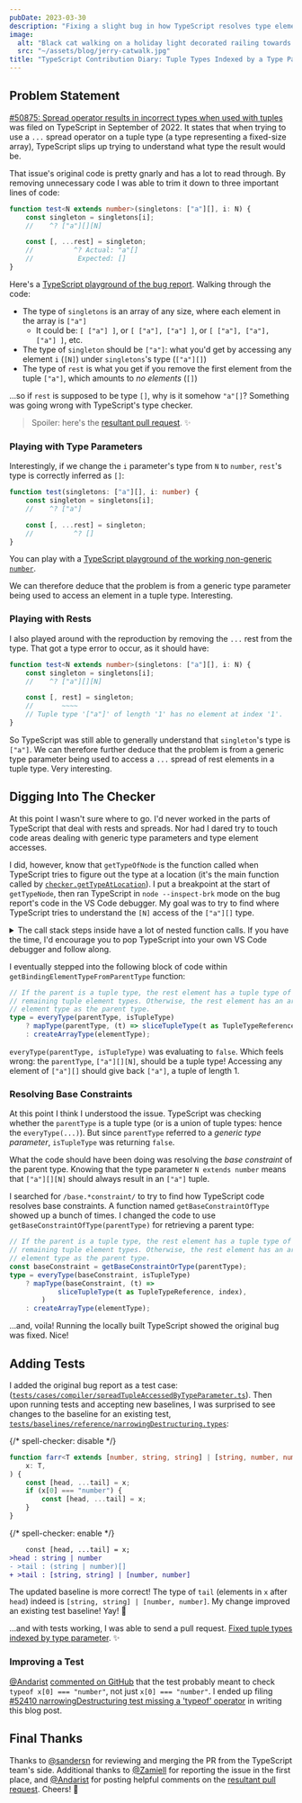 ```yaml
---
pubDate: 2023-03-30
description: "Fixing a slight bug in how TypeScript resolves type elements of tuple types indexed by type parameters."
image:
  alt: "Black cat walking on a holiday light decorated railing towards the viewer, tail held high, looking at the viewer"
  src: "~/assets/blog/jerry-catwalk.jpg"
title: "TypeScript Contribution Diary: Tuple Types Indexed by a Type Parameter"
---
```



<LabeledImage
	alt="Black cat walking on a holiday light decorated railing towards the viewer, tail held high, looking at the viewer"
	description="Jerry the cat showing both his head and tail."
	src={jerryCatwalk}
/>

## Problem Statement

[#50875: Spread operator results in incorrect types when used with tuples](https://github.com/microsoft/TypeScript/issues/50875) was filed on TypeScript in September of 2022.
It states that when trying to use a `...` spread operator on a tuple type (a type representing a fixed-size array), TypeScript slips up trying to understand what type the result would be.

That issue's original code is pretty gnarly and has a lot to read through.
By removing unnecessary code I was able to trim it down to three important lines of code:

```ts
function test<N extends number>(singletons: ["a"][], i: N) {
	const singleton = singletons[i];
	//    ^? ["a"][][N]

	const [, ...rest] = singleton;
	//          ^? Actual: "a"[]
	//           Expected: []
}
```

Here's a [TypeScript playground of the bug report](https://www.typescriptlang.org/play?jsx=0&ts=4.9.4#code/GYVwdgxgLglg9mABFApgZygHgHKJQD1TABM1EwQBbAIxQCcA+ACjRjAHMAbFKBNALkQBtAOQBDEQF0hkgDSIYg7AEpEAbwBQiRBD5RErDt15IAvAbZcefITElbEAekfbtAPQD8Gh88QBVMAIABxRoFGIHXTAMYXkAOgS6dChJRHNDKxMfF1dc108NAF8gA).
Walking through the code:

- The type of `singletons` is an array of any size, where each element in the array is `["a"]`
  - It could be: `[ ["a"] ]`, or `[ ["a"], ["a"] ]`, or `[ ["a"], ["a"], ["a"] ]`, etc.
- The type of `singleton` should be `["a"]`: what you'd get by accessing any element `i` (`[N]`) under `singletons`'s type (`["a"][]`)
- The type of `rest` is what you get if you remove the first element from the tuple `["a"]`, which amounts to _no elements_ (`[]`)

...so if `rest` is supposed to be type `[]`, why is it somehow `"a"[]`?
Something was going wrong with TypeScript's type checker.

> Spoiler: here's the [resultant pull request](https://github.com/microsoft/TypeScript/pull/51037). ✨

### Playing with Type Parameters

Interestingly, if we change the `i` parameter's type from `N` to `number`, `rest`'s type is correctly inferred as `[]`:

```ts
function test(singletons: ["a"][], i: number) {
	const singleton = singletons[i];
	//    ^? ["a"]

	const [, ...rest] = singleton;
	//          ^? []
}
```

You can play with a [TypeScript playground of the working non-generic `number`](https://www.typescriptlang.org/play?jsx=0&ts=4.9.4#code/GYVwdgxgLglg9mABFApgZygCjTMBzAGxSgTQC5EBtAcgENqBdShgGkRgrBAFsAjFAE4BKRAG8AUIkQRSURDnxESSALzzchYqUowGkxAHoDUqQD0A-OP1HEAVTAoAHgAcU0FABN9MsBipsAOiCBdCgGRDUFTWVrYxN4kwtxAF8gA).

We can therefore deduce that the problem is from a generic type parameter being used to access an element in a tuple type.
Interesting.

### Playing with Rests

I also played around with the reproduction by removing the `...` rest from the type.
That got a type error to occur, as it should have:

```ts
function test<N extends number>(singletons: ["a"][], i: N) {
	const singleton = singletons[i];
	//    ^? ["a"][][N]

	const [, rest] = singleton;
	//       ~~~~
	// Tuple type '["a"]' of length '1' has no element at index '1'.
}
```

So TypeScript was still able to generally understand that `singleton`'s type is `["a"]`.
We can therefore further deduce that the problem is from a generic type parameter being used to access a `...` spread of rest elements in a tuple type.
Very interesting.

## Digging Into The Checker

At this point I wasn't sure where to go.
I'd never worked in the parts of TypeScript that deal with rests and spreads.
Nor had I dared try to touch code areas dealing with generic type parameters and type element accesses.

I did, however, know that `getTypeOfNode` is the function called when TypeScript tries to figure out the type at a location (it's the main function called by [`checker.getTypeAtLocation`](https://github.com/microsoft/TypeScript/blob/96894db6cb5b7af6857b4d0c7f70f7d8ac782d51/src/compiler/checker.ts#L496)).
I put a breakpoint at the start of `getTypeNode`, then ran TypeScript in `node --inspect-brk` mode on the bug report's code in the VS Code debugger.
My goal was to try to find where TypeScript tries to understand the `[N]` access of the `["a"][]` type.

<details>
<summary>The call stack steps inside have a lot of nested function calls. If you have the time, I'd encourage you to pop TypeScript into your own VS Code debugger and follow along.</summary>

1. [`isDeclarationNameOrImportPropertyName`](https://github.com/microsoft/TypeScript/blob/96894db6cb5b7af6857b4d0c7f70f7d8ac782d51/src/compiler/checker.ts#L43193) evaluates to `true`, so TypeScript calls to...
2. [`getTypeOfSymbol`](https://github.com/microsoft/TypeScript/blob/96894db6cb5b7af6857b4d0c7f70f7d8ac782d51/src/compiler/checker.ts#L43196): `symbol.flags & (SymbolFlags.Variable | SymbolFlags.Property)` is true, so [`getTypeOfVariableOrParameterOrProperty`](https://github.com/microsoft/TypeScript/blob/96894db6cb5b7af6857b4d0c7f70f7d8ac782d51/src/compiler/checker.ts#L9761) is called, which calls to...
3. [`getTypeOfVariableOrParameterOrPropertyWorker`](https://github.com/microsoft/TypeScript/blob/96894db6cb5b7af6857b4d0c7f70f7d8ac782d51/src/compiler/checker.ts#L9775): `ts.isBindingElement(declaration)` is true, so TypeScript calls to...
4. [`getWidenedTypeForVariableLikeDeclaration`](https://github.com/microsoft/TypeScript/blob/96894db6cb5b7af6857b4d0c7f70f7d8ac782d51/src/compiler/checker.ts#L9350): which calls to...
5. `getTypeForVariableLikeDeclaration`: `isBindingPattern(declaration.parent)` is `true`, so TypeScript calls to...
6. `getTypeForBindingElement`: `checkMode` is `CheckMode.RestBindingElement` and `parentType` does exist.
   - Calling `typeToString(parentType)` produces `'["a"][][N]'`.
   - Because `parentType` exists, TypeScript calls to...
7. `getBindingElementTypeFromParentType`: which seems to be the kind of _get an element based on the parent type_ code logic I'm looking for

</details>

I eventually stepped into the following block of code within `getBindingElementTypeFromParentType` function:

```ts
// If the parent is a tuple type, the rest element has a tuple type of the
// remaining tuple element types. Otherwise, the rest element has an array type with same
// element type as the parent type.
type = everyType(parentType, isTupleType)
	? mapType(parentType, (t) => sliceTupleType(t as TupleTypeReference, index))
	: createArrayType(elementType);
```

`everyType(parentType, isTupleType)` was evaluating to `false`.
Which feels wrong: the `parentType`, `["a"][][N]`, should be a tuple type!
Accessing any element of `["a"][]` should give back `["a"]`, a tuple of length 1.

### Resolving Base Constraints

At this point I think I understood the issue.
TypeScript was checking whether the `parentType` is a tuple type (or is a union of tuple types: hence the `everyType(...)`).
But since `parentType` referred to a _generic type parameter_, `isTupleType` was returning `false`.

What the code should have been doing was resolving the _base constraint_ of the parent type.
Knowing that the type parameter `N extends number` means that `["a"][][N]` should always result in an `["a"]` tuple.

I searched for `/base.*constraint/` to try to find how TypeScript code resolves base constraints.
A function named `getBaseConstraintOfType` showed up a bunch of times.
I changed the code to use `getBaseConstraintOfType(parentType)` for retrieving a parent type:

```ts
// If the parent is a tuple type, the rest element has a tuple type of the
// remaining tuple element types. Otherwise, the rest element has an array type with same
// element type as the parent type.
const baseConstraint = getBaseConstraintOrType(parentType);
type = everyType(baseConstraint, isTupleType)
	? mapType(baseConstraint, (t) =>
			sliceTupleType(t as TupleTypeReference, index),
		)
	: createArrayType(elementType);
```

...and, voila!
Running the locally built TypeScript showed the original bug was fixed.
Nice!

## Adding Tests

I added the original bug report as a test case: ([`tests/cases/compiler/spreadTupleAccessedByTypeParameter.ts`](https://github.com/JoshuaKGoldberg/TypeScript/blob/9066ba9cefd7b2a402de402006135295d8802d08/tests/cases/compiler/spreadTupleAccessedByTypeParameter.ts)).
Then upon running tests and accepting new baselines, I was surprised to see changes to the baseline for an existing test, [`tests/baselines/reference/narrowingDestructuring.types`](https://github.com/JoshuaKGoldberg/TypeScript/blob/9066ba9cefd7b2a402de402006135295d8802d08/tests/baselines/reference/narrowingDestructuring.types):

{/* spell-checker: disable */}

```ts
function farr<T extends [number, string, string] | [string, number, number]>(
	x: T,
) {
	const [head, ...tail] = x;
	if (x[0] === "number") {
		const [head, ...tail] = x;
	}
}
```

{/* spell-checker: enable */}

```diff
    const [head, ...tail] = x;
>head : string | number
- >tail : (string | number)[]
+ >tail : [string, string] | [number, number]
```

The updated baseline is more correct!
The type of `tail` (elements in `x` after `head`) indeed is `[string, string] | [number, number]`.
My change improved an existing test baseline!
Yay!
🥳

...and with tests working, I was able to send a pull request.
[Fixed tuple types indexed by type parameter](https://github.com/microsoft/TypeScript/pull/51037). ✨

### Improving a Test

[@Andarist](https://github.com/Andarist) [commented on GitHub](https://github.com/microsoft/TypeScript/pull/51037/files#r987365768 "Andarist comment on GitHub") that the test probably meant to check `typeof x[0] === "number"`, not just `x[0] === "number"`.
I ended up filing [#52410 narrowingDestructuring test missing a 'typeof' operator](https://github.com/microsoft/TypeScript/issues/52410) in writing this blog post.

## Final Thanks

Thanks to [@sandersn](https://github.com/sandersn) for reviewing and merging the PR from the TypeScript team's side.
Additional thanks to [@Zamiell](https://github.com/Zamiell) for reporting the issue in the first place, and [@Andarist](https://github.com/Andarist) for posting helpful comments on the [resultant pull request](https://github.com/microsoft/TypeScript/pull/51037).
Cheers! 🙌
